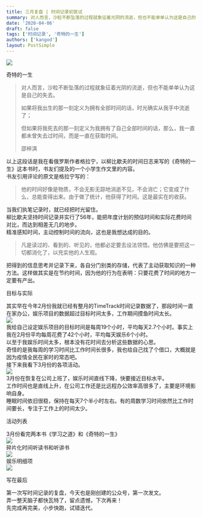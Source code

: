 ```yaml
---
title: 三月复盘 | 时间记录初尝试
summary: 对人而言，沙粒不断坠落的过程就象征着光阴的流逝，但也不能单单认为这是自己的失去
date: '2020-04-06'
draft: false
tags: ['时间记录', '奇特的一生']
authors: ['kangod']
layout: PostSimple
---
```


![](https://mmbiz.qpic.cn/mmbiz_jpg/9iab7GAoszjs3ecH6mg6QSJt7kunxyvC9V2qVPzy8u4C2Xh5tsIfaARibc9VsQvoTibtNC9lReTxxphTpfZhJBmJg/640?wx_fmt=jpeg)

奇特的一生

> 对人而言，沙粒不断坠落的过程就象征着光阴的流逝，但也不能单单认为这是自己的失去。
>
> 如果将我出生的那一刻定义为拥有全部时间的话，时光确实从我手中流逝了；
>
> 但如果将我死去的那一刻定义为我拥有了自己全部时间的话，那么，我一直都未曾失去过时间，而是一直在获取时间。
>
> 邵梓淇

以上这段话是我在看俄罗斯作者格拉宁，以柳比歇夫的时间日志来写的《奇特的一生》这本书时，书友们提及的一个小学生作文里的内容。  
书友引用评论的原文是格拉宁写的：

> 他的时间好像是物质，不会无影无踪地消逝不见，不会消亡；它变成了什么，总能查得出来。由于做了统计，他获得了时间。这是最实在的收获。

当我们执笔记录时，就已经把时光留住。  
柳比歇夫坚持时间记录并实行了56年，能把年度计划的预估时间和实际花费时间对比，而达到相差无几的地步。  
精准感知时间，主动控制时间的流向，这也是我想达成的目的。

> 凡是读过的、看到的、听见的，他都必定要去设法领悟。他仿佛是要把这一切都消化了，以充实他的人生观。

把得到的信息思考并记录下来，各自分门别类的存储，代表了主动获取知识的一种方法。这样做其实是在节约时间，因为他的行为在表明：只要花费了时间的地方一定要有产出。

目标与实际

其实早在今年2月份我就已经有整月的TimeTrack时间记录数据了，那段时间一直在家办公，娱乐项目的数据超过目标时间太多，工作期间摸鱼时间太长。  
![](https://mmbiz.qpic.cn/mmbiz_png/9iab7GAoszjs3ecH6mg6QSJt7kunxyvC9AIL3zYN5SrEy7j3icY01ibSgibh4LX9hV4ODmqOia0YClP3vUIgic5Xsg2g/640?wx_fmt=png)  
我给自己设定娱乐项目的目标时间是每周19个小时，平均每天2.7个小时。事实上我在2月份平均每周花费了42个小时，平均每天娱乐6个小时。  
以至于我娱乐时间太多，根本没有花时间去分析这些数据的心思。  
奇怪的是我每周的学习时间比工作时间长很多，我也给自己找了个借口，大概就是因为疫情全民在家时的常态吧。  
接下来我看下3月份的各项活动。  
![](https://mmbiz.qpic.cn/mmbiz_png/9iab7GAoszjs3ecH6mg6QSJt7kunxyvC96miaBNE4t2dsOW72kWeQBoU8480cqzro2Q6OtMReZialG7yNaPyIrmOQ/640?wx_fmt=png)  
3月份在恢复在公司上班了，娱乐时间直线下降，快要接近目标水平。  
工作时间也是直线上升，在公司工作还是比远程办公效率高很多了，主要是环境影响自身。  
睡眠时间依旧很稳，保持在每天7个半小时左右。有的周数学习时间依然比工作时间要长，专注于工作上的时间太少。

活动列表

3月份看完两本书《学习之道》和《奇特的一生》  
![](https://mmbiz.qpic.cn/mmbiz_png/9iab7GAoszjs3ecH6mg6QSJt7kunxyvC9YRhic4bYKq8mNwIEuAHWLfAicVa7LXfS2lBl51UprBNgnwibuxjSWDRRg/640?wx_fmt=png)  
碎片化时间听读书和听讲书  
![](https://mmbiz.qpic.cn/mmbiz_png/9iab7GAoszjs3ecH6mg6QSJt7kunxyvC9eKabicrz7ibnlrvqRibuoZuGJz51GTHSNIiceRcPpz6hLxNeecRcmYQZ6g/640?wx_fmt=png)  
娱乐明细项  
![](https://mmbiz.qpic.cn/mmbiz_png/9iab7GAoszjs3ecH6mg6QSJt7kunxyvC9WY1FyicCWicoT3wVDOhMGicicaV1vvs0nhxIRl54Rphx1DRqIAMoSictvIQ/640?wx_fmt=png)

写在最后

第一次写时间记录的复盘，今天也是刚创建的公众号，第一次发文。  
弄一整天脑子都快瓦特了，留点遗憾，下次再来！  
先完成再完美，小步快跑，试错迭代。

